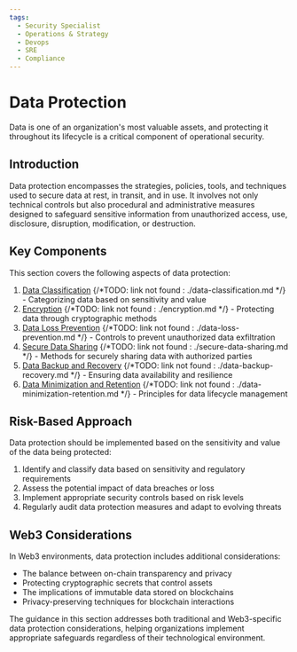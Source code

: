 ```yaml
---
tags:
  - Security Specialist
  - Operations & Strategy
  - Devops
  - SRE
  - Compliance
---
```



<TagProvider>
<TagFilter />

# Data Protection

<TagList tags={frontmatter.tags} />
<AttributionList contributors={frontmatter.contributors} />

Data is one of an organization's most valuable assets, and protecting it throughout its lifecycle is a critical component of operational security.

## Introduction

Data protection encompasses the strategies, policies, tools, and techniques used to secure data at rest, in transit, and in use. It involves not only technical controls but also procedural and administrative measures designed to safeguard sensitive information from unauthorized access, use, disclosure, disruption, modification, or destruction.

## Key Components

This section covers the following aspects of data protection:

1. [Data Classification]() {/*TODO: link not found : ./data-classification.md */} - Categorizing data based on sensitivity and value
2. [Encryption]() {/*TODO: link not found : ./encryption.md */} - Protecting data through cryptographic methods
3. [Data Loss Prevention]() {/*TODO: link not found : ./data-loss-prevention.md */} - Controls to prevent unauthorized data exfiltration
4. [Secure Data Sharing]() {/*TODO: link not found : ./secure-data-sharing.md */} - Methods for securely sharing data with authorized parties
5. [Data Backup and Recovery]() {/*TODO: link not found : ./data-backup-recovery.md */} - Ensuring data availability and resilience
6. [Data Minimization and Retention]() {/*TODO: link not found : ./data-minimization-retention.md */} - Principles for data lifecycle management

## Risk-Based Approach

Data protection should be implemented based on the sensitivity and value of the data being protected:

1. Identify and classify data based on sensitivity and regulatory requirements
2. Assess the potential impact of data breaches or loss
3. Implement appropriate security controls based on risk levels
4. Regularly audit data protection measures and adapt to evolving threats

## Web3 Considerations

In Web3 environments, data protection includes additional considerations:

- The balance between on-chain transparency and privacy
- Protecting cryptographic secrets that control assets
- The implications of immutable data stored on blockchains
- Privacy-preserving techniques for blockchain interactions

The guidance in this section addresses both traditional and Web3-specific data protection considerations, helping organizations implement appropriate safeguards regardless of their technological environment.

</TagProvider>